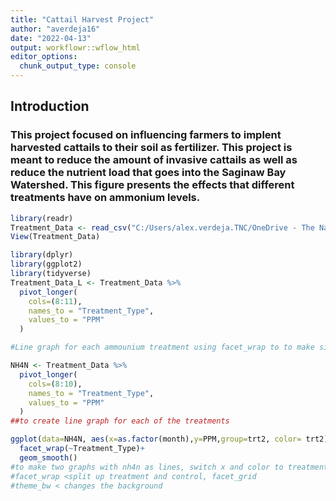 ```yaml
---
title: "Cattail Harvest Project"
author: "averdeja16"
date: "2022-04-13"
output: workflowr::wflow_html
editor_options:
  chunk_output_type: console
---
```


## Introduction
### This project focused on influencing farmers to implent harvested cattails to their soil as fertilizer. This project is meant to reduce the amount of invasive cattails as well as reduce the nutrient load that goes into the Saginaw Bay Watershed. This figure presents the effects that different treatments have on ammonium levels. 

```r
library(readr)
Treatment_Data <- read_csv("C:/Users/alex.verdeja.TNC/OneDrive - The Nature Conservancy/Desktop/Cattail_Harvest/Cattail_Harvest_Data_Visualization/Treatment_Data.csv")
View(Treatment_Data)

library(dplyr)
library(ggplot2)
library(tidyverse)
Treatment_Data_L <- Treatment_Data %>%
  pivot_longer(
    cols=(8:11),
    names_to = "Treatment_Type",
    values_to = "PPM"
  )

#Line graph for each ammounium treatment using facet_wrap to to make side by side graphs for control and treatment 

NH4N <- Treatment_Data %>%
  pivot_longer(
    cols=(8:10),
    names_to = "Treatment_Type",
    values_to = "PPM"
  )
##to create line graph for each of the treatments

ggplot(data=NH4N, aes(x=as.factor(month),y=PPM,group=trt2, color= trt2))+
  facet_wrap(~Treatment_Type)+
  geom_smooth()
#to make two graphs with nh4n as lines, switch x and color to treatment type and facet wrap to trt2
#facet_wrap <split up treatment and control, facet_grid 
#theme_bw < changes the background 
```

